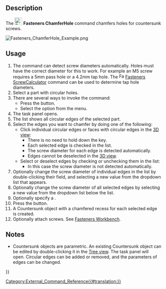 <languages/>

{{Docnav
|
|
|[[Fasteners_Workbench|Fasteners]]
|IconL=
|IconR=
|IconC=Fasteners_workbench_icon.svg
}}

{{VeryImportantMessage|This command is obsolete, it is not available in {{VersionPlus|0.5.13}}. Use [[PartDesign_Hole|PartDesign Hole]] instead.}}

{{GuiCommand
|Name=Fasteners ChamferHole
|MenuLocation=Fasteners → Make countersunk
|Workbenches=[[Fasteners_Workbench|Fasteners]]
}}

==Description==

The [[Image:Fasteners_ChamferHole.svg|24px]] '''Fasteners ChamferHole''' command chamfers holes for countersunk screws.

[[Image:Fasteners_ChamferHole_Example.png]]
{{Caption|Chamfered holes for countersunk screws}}

==Usage==

# The command can detect screw diameters automatically. Holes must have the correct diameter for this to work. For example an M5 screw requires a 5mm pass hole or a 4.2mm tap hole. The [[Image:Fasteners_ScrewCalculator.svg|16px]] [[Fasteners_ScrewCalculator|Fasteners ScrewCalculator]] command can be used to determine tap hole diameters.
# Select a part with circular holes.
# There are several ways to invoke the command:
#* Press the {{Button|[[Image:Fasteners_ChamferHole.svg|16px]] [[Fasteners_ChamferHole|Make countersunk]]}} button.
#* Select the {{MenuCommand|Fasteners → [[Image:Fasteners_ChamferHole.svg|16px]] Make countersunk}} option from the menu.
# The {{MenuCommand|Chamfer holes for countersunk screws}} task panel opens.
# The {{MenuCommand|Edges to chamfer}} list shows all circular edges of the selected part.
# Select the edges you want to chamfer by doing one of the following:
#* Click individual circular edges or faces with circular edges in the [[3D_view|3D view]]:
#** There is no need to hold down the {{KEY|Ctrl}} key.
#** Each selected edge is checked in the {{MenuCommand|Edges to chamfer}} list.
#** The screw diameter for each edge is detected automatically.
#** Edges cannot be deselected in the [[3D_view|3D view]].
#* Select or deselect edges by checking or unchecking them in the {{MenuCommand|Edges to chamfer}} list:
#** In this case the screw diameter is not detected automatically.
# Optionally change the screw diameter of individual edges in the {{MenuCommand|Edges to chamfer}} list by double-clicking their {{MenuCommand|Diameter}} field, and selecting a new value from the dropdown list that appears.
# Optionally change the screw diameter of all selected edges by selecting a new value from the {{MenuCommand|Diameter}} dropdown list below the {{MenuCommand|Edges to chamfer}} list.
# Optionally specify a {{MenuCommand|Screw type}}.
# Press the {{Button|OK}} button.
# A Countersunk object with a chamfered recess for each selected edge is created.
# Optionally attach screws. See [[Fasteners_Workbench#Usage|Fasteners Workbench]].

==Notes==

* Countersunk objects are parametric. An existing Countersunk object can be edited by double-clicking it in the [[Tree_view|Tree view]]. The {{MenuCommand|Chamfer holes for countersunk screws}} task panel will open. Circular edges can be added or removed, and the parameters of edges can be changed.


{{Docnav
|
|
|[[Fasteners_Workbench|Fasteners]]
|IconL=
|IconR=
|IconC=Fasteners_workbench_icon.svg
}}

[[Category:External_Command_Reference{{#translation:}}]]
{{Fasteners_Tools_navi{{#translation:}}}}